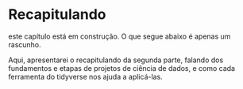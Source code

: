 # Recapitulando {-}

:::{.warn}
este capítulo está em construção. O que segue abaixo é apenas um rascunho.
:::

Aqui, apresentarei o recapitulando da segunda parte, falando dos fundamentos e etapas de projetos de ciência de dados, e como cada ferramenta do tidyverse nos ajuda a aplicá-las.
